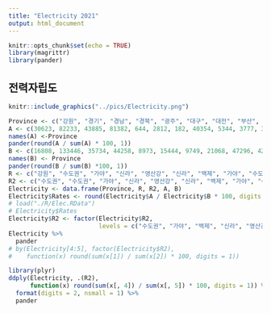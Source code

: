 ```yaml
---
title: "Electricity 2021"
output: html_document
---
```


```r
knitr::opts_chunk$set(echo = TRUE)
library(magrittr)
library(pander)
```

## 전력자립도

```r
knitr::include_graphics("../pics/Electricity.png")
```

```r
Province <- c("강원", "경기", "경남", "경북", "광주", "대구", "대전", "부산", "서울", "세종", "울산", "인천", "전남", "전북", "제주", "충남", "충북")
A <- c(30623, 82233, 43885, 81382, 644, 2812, 182, 40354, 5344, 3777, 31504, 60506, 61841, 14322, 3968, 111229, 2205)
names(A) <-Province
pander(round(A / sum(A) * 100, 1))
B <- c(16808, 133446, 35734, 44258, 8973, 15444, 9749, 21068, 47296, 4295, 33593, 24901, 33487, 21487, 5688, 48802, 28402)
names(B) <- Province
pander(round(B / sum(B) *100, 1))
R <- c("강원", "수도권", "가야", "신라", "영산강", "신라", "백제", "가야", "수도권", "백제", "가야", "수도권", "영산강", "전북", "제주", "백제", "백제")
R2 <- c("수도권", "수도권", "가야", "신라", "영산강", "신라", "백제", "가야", "수도권", "백제", "가야", "수도권", "영산강", "백제", "영산강", "백제", "백제")
Electricity <- data.frame(Province, R, R2, A, B)
Electricity$Rates <- round(Electricity$A / Electricity$B * 100, digits = 1)
# load("./R/Elec.RData")
# Electricity$Rates
Electricity$R2 <- factor(Electricity$R2, 
                         levels = c("수도권", "가야", "백제", "신라", "영산강"))
Electricity %>%
  pander
# by(Electricity[4:5], factor(Electricity$R2), 
#    function(x) round(sum(x[1]) / sum(x[2]) * 100, digits = 1)) 
```

```r
library(plyr)
ddply(Electricity, .(R2), 
      function(x) round(sum(x[, 4]) / sum(x[, 5]) * 100, digits = 1)) %>%
  format(digits = 2, nsmall = 1) %>%
  pander
```


